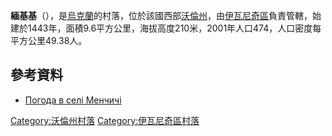 {{coord|50|42|27|N|24|20|32|E|scale:30000|display=title}}

'''緬基基'''（{{lang-uk|Менчичі}}），是[[烏克蘭|烏克蘭]]的村落，位於該國西部[[沃倫州|沃倫州]]，由[[伊瓦尼奇區|伊瓦尼奇區]]負責管轄，始建於1443年，面積9.6平方公里，海拔高度210米，2001年人口474，人口密度每平方公里49.38人。

==參考資料==
* [http://weather.in.ua/ua/volynskaja/15431 Погода в селі Менчичі]

[[Category:沃倫州村落|Category:沃倫州村落]]
[[Category:伊瓦尼奇區村落|Category:伊瓦尼奇區村落]]


{{Volyn-geo-stub}}